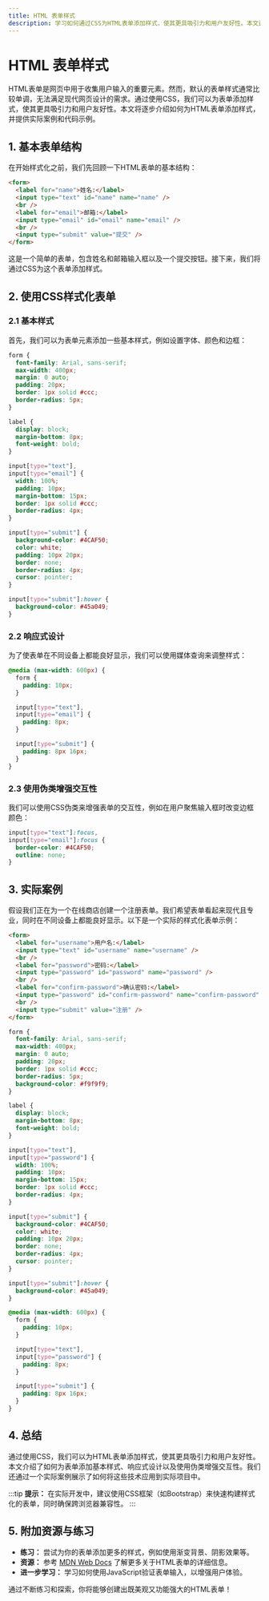 ```yaml
---
title: HTML 表单样式
description: 学习如何通过CSS为HTML表单添加样式，使其更具吸引力和用户友好性。本文适合初学者，包含代码示例和实际应用场景。
---
```


# HTML 表单样式

HTML表单是网页中用于收集用户输入的重要元素。然而，默认的表单样式通常比较单调，无法满足现代网页设计的需求。通过使用CSS，我们可以为表单添加样式，使其更具吸引力和用户友好性。本文将逐步介绍如何为HTML表单添加样式，并提供实际案例和代码示例。

## 1. 基本表单结构

在开始样式化之前，我们先回顾一下HTML表单的基本结构：

```html
<form>
  <label for="name">姓名:</label>
  <input type="text" id="name" name="name" />
  <br />
  <label for="email">邮箱:</label>
  <input type="email" id="email" name="email" />
  <br />
  <input type="submit" value="提交" />
</form>
```

这是一个简单的表单，包含姓名和邮箱输入框以及一个提交按钮。接下来，我们将通过CSS为这个表单添加样式。

## 2. 使用CSS样式化表单

### 2.1 基本样式

首先，我们可以为表单元素添加一些基本样式，例如设置字体、颜色和边框：

```css
form {
  font-family: Arial, sans-serif;
  max-width: 400px;
  margin: 0 auto;
  padding: 20px;
  border: 1px solid #ccc;
  border-radius: 5px;
}

label {
  display: block;
  margin-bottom: 8px;
  font-weight: bold;
}

input[type="text"],
input[type="email"] {
  width: 100%;
  padding: 10px;
  margin-bottom: 15px;
  border: 1px solid #ccc;
  border-radius: 4px;
}

input[type="submit"] {
  background-color: #4CAF50;
  color: white;
  padding: 10px 20px;
  border: none;
  border-radius: 4px;
  cursor: pointer;
}

input[type="submit"]:hover {
  background-color: #45a049;
}
```

### 2.2 响应式设计

为了使表单在不同设备上都能良好显示，我们可以使用媒体查询来调整样式：

```css
@media (max-width: 600px) {
  form {
    padding: 10px;
  }

  input[type="text"],
  input[type="email"] {
    padding: 8px;
  }

  input[type="submit"] {
    padding: 8px 16px;
  }
}
```

### 2.3 使用伪类增强交互性

我们可以使用CSS伪类来增强表单的交互性，例如在用户聚焦输入框时改变边框颜色：

```css
input[type="text"]:focus,
input[type="email"]:focus {
  border-color: #4CAF50;
  outline: none;
}
```

## 3. 实际案例

假设我们正在为一个在线商店创建一个注册表单。我们希望表单看起来现代且专业，同时在不同设备上都能良好显示。以下是一个实际的样式化表单示例：

```html
<form>
  <label for="username">用户名:</label>
  <input type="text" id="username" name="username" />
  <br />
  <label for="password">密码:</label>
  <input type="password" id="password" name="password" />
  <br />
  <label for="confirm-password">确认密码:</label>
  <input type="password" id="confirm-password" name="confirm-password" />
  <br />
  <input type="submit" value="注册" />
</form>
```

```css
form {
  font-family: Arial, sans-serif;
  max-width: 400px;
  margin: 0 auto;
  padding: 20px;
  border: 1px solid #ccc;
  border-radius: 5px;
  background-color: #f9f9f9;
}

label {
  display: block;
  margin-bottom: 8px;
  font-weight: bold;
}

input[type="text"],
input[type="password"] {
  width: 100%;
  padding: 10px;
  margin-bottom: 15px;
  border: 1px solid #ccc;
  border-radius: 4px;
}

input[type="submit"] {
  background-color: #4CAF50;
  color: white;
  padding: 10px 20px;
  border: none;
  border-radius: 4px;
  cursor: pointer;
}

input[type="submit"]:hover {
  background-color: #45a049;
}

@media (max-width: 600px) {
  form {
    padding: 10px;
  }

  input[type="text"],
  input[type="password"] {
    padding: 8px;
  }

  input[type="submit"] {
    padding: 8px 16px;
  }
}
```

## 4. 总结

通过使用CSS，我们可以为HTML表单添加样式，使其更具吸引力和用户友好性。本文介绍了如何为表单添加基本样式、响应式设计以及使用伪类增强交互性。我们还通过一个实际案例展示了如何将这些技术应用到实际项目中。

:::tip
**提示：** 在实际开发中，建议使用CSS框架（如Bootstrap）来快速构建样式化的表单，同时确保跨浏览器兼容性。
:::

## 5. 附加资源与练习

- **练习：** 尝试为你的表单添加更多的样式，例如使用渐变背景、阴影效果等。
- **资源：** 参考 [MDN Web Docs](https://developer.mozilla.org/zh-CN/docs/Web/HTML/Element/form) 了解更多关于HTML表单的详细信息。
- **进一步学习：** 学习如何使用JavaScript验证表单输入，以增强用户体验。

通过不断练习和探索，你将能够创建出既美观又功能强大的HTML表单！